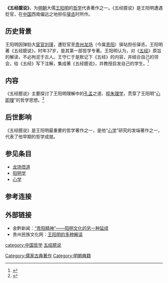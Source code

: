 '''《五经臆说》'''，为[[明朝|明朝]]大儒[[王阳明|王阳明]]的[[哲学|哲学]]代表著作之一。《五经臆说》是王阳明遭遇贬官，在[[中国|中国]]西南偏远之地担任[[驿丞|驿丞]]时所作。

==历史背景==
王阳明因弹劾大[[宦官|宦官]][[刘瑾|刘瑾]]，遭贬官至[[贵州|贵州]][[龙场镇|龙场]]（今属[[贵阳|贵阳]]）驿站担任驿丞。王阳明著《五经臆说》，时年37岁，是其第一部哲学专著。王阳明认为，对《[[五经|五经]]》原旨的解读，不必拘泥于古人。王守仁于是默记下《五经》的内容，并结合自己的领会，给《五经》写下注解，集成著《五经臆说》，并教授启发自己的学生。<ref name="《五经臆说》 龙场悟道">{{cite web |url=http://www.chinalawedu.com/news/16900/178/2008/12/ji1505021531322180029280-0.htm |title=五百年前的龙场悟道 |format=htm |publisher=法律教育网 |date=2008-12-23 |accessdate=2010年10月2日 |deadurl=yes |archiveurl=https://web.archive.org/web/20100924154719/http://www.chinalawedu.com/news/16900/178/2008/12/ji1505021531322180029280-0.htm |archivedate=2010年9月24日 }}</ref>

==内容==
《五经臆说》主要探讨了王阳明理解中的[[孔孟|孔孟]]之道、[[程朱理学|程朱理学]]，贯穿了王阳明“[[心即理|心即理]]”的哲学思想。<ref name="王阳明 龙冈">{{cite web|url=http://www.chinaguizhou.gov.cn/scenes01/page06.htm|title=千古龙冈漫有名|format=htm|publisher=贵州网|author=史继忠|accessdate=2010年10月2日|deadurl=yes|archiveurl=https://web.archive.org/web/20091010230105/http://www.chinaguizhou.gov.cn/scenes01/page06.htm|archivedate=2009年10月10日}}</ref>

==后世影响==
《五经臆说》是王阳明最重要的哲学著作之一，是他“[[心学|心学]]”研究的发端著作之一，代表了他早期的哲学成就。

==参见条目==
* [[龙场悟道|龙场悟道]]
* [[阳明学|阳明学]]
* [[心学|心学]]

==参考连接==
{{reflist}}

==外部链接==
* 金黔新闻：[https://web.archive.org/web/20130510115549/http://news.gog.com.cn/system/2008/06/17/010290463.shtml “贵阳精神”——阳明文化的另一种延续]
* 贵州民族文化网：[https://web.archive.org/web/20160305010455/http://www.gzmzwhw.cn/CulturePalace/ContentB.jspe?sp=S4028e486211b49ff01212dd88256001b&sp=S4028e486211b49ff01212ddacd7e001d 王阳明的多种解读]

{{王阳明}}
[[Category:儒家古典著作|Category:儒家古典著作]]
[[category:中国哲学|category:中国哲学]]
[[category:王守仁|五经臆说]]
[[Category:明朝典籍|Category:明朝典籍]]